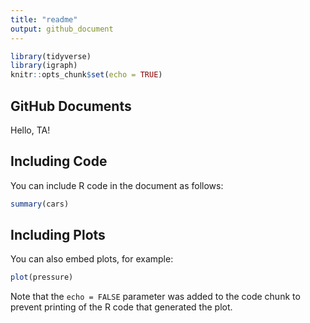 ```yaml
---
title: "readme"
output: github_document
---
```


```r
library(tidyverse)
library(igraph)
knitr::opts_chunk$set(echo = TRUE)
```

## GitHub Documents

Hello, TA!

## Including Code

You can include R code in the document as follows:

```r
summary(cars)
```

## Including Plots

You can also embed plots, for example:

```r
plot(pressure)
```

Note that the `echo = FALSE` parameter was added to the code chunk to prevent printing of the R code that generated the plot.
